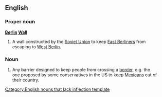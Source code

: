 {{wikipedia}}
==English==

===Proper noun===
'''[[Berlin]] [[wall|Wall]]'''

# A wall constructed by the [[Soviet Union]] to keep [[East Berliners]] from escaping to [[West Berlin]].

===Noun===
{{infl|en|noun}}[[Category:English nouns that lack inflection template]]

# {{politics}} Any barrier designed to keep people from crossing a [[border]], e.g. the one proposed by some conservatives in the US to keep [[Mexicans]] out of their country.